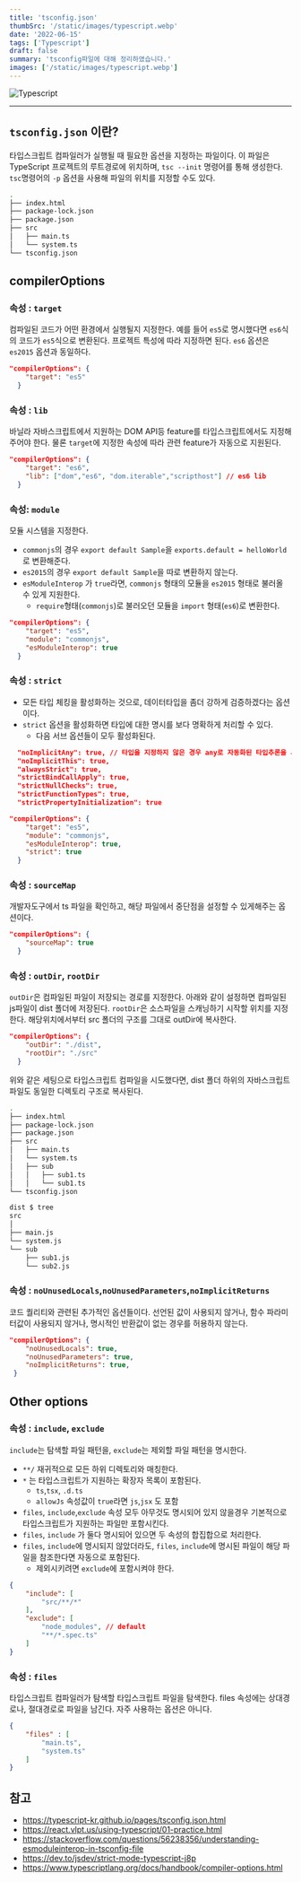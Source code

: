 ```yaml
---
title: 'tsconfig.json'
thumbSrc: '/static/images/typescript.webp'
date: '2022-06-15'
tags: ['Typescript']
draft: false
summary: 'tsconfig파일에 대해 정리하였습니다.'
images: ['/static/images/typescript.webp']
---
```

![Typescript](/static/images/typescript.webp)

---

## `tsconfig.json` 이란?
타입스크립트 컴파일러가 실행될 때 필요한 옵션을 지정하는 파일이다. 이 파일은 TypeScript 프로젝트의 루트경로에 위치하며, `tsc --init` 명령어를 통해 생성한다. 
`tsc`명령어의 `-p` 옵션을 사용해 파일의 위치를 지정할 수도 있다.

```bash
.
├── index.html
├── package-lock.json
├── package.json
├── src
│   ├── main.ts
│   └── system.ts
└── tsconfig.json
```
## compilerOptions

### 속성 : `target`
컴파일된 코드가 어떤 환경에서 실행될지 지정한다. 예를 들어 `es5`로 명시했다면 `es6`식의 코드가 `es5`식으로 변환된다. 
프로젝트 특성에 따라 지정하면 된다. `es6` 옵션은 `es2015` 옵션과 동일하다.
```json
"compilerOptions": {
    "target": "es5"
  }
```

### 속성 : `lib`
바닐라 자바스크립트에서 지원하는 DOM API등 feature를 타입스크립트에서도 지정해주어야 한다. 물론 `target`에 지정한 속성에 따라 
관련 feature가 자동으로 지원된다.
```json
"compilerOptions": {
    "target": "es6",
    "lib": ["dom","es6", "dom.iterable","scripthost"] // es6 lib
  }
```

### 속성: `module`
모듈 시스템을 지정한다. 
- `commonjs`의 경우 `export default Sample`을 `exports.default = helloWorld`로 변환해준다. 
- `es2015`의 경우 `export default Sample`을 따로 변환하지 않는다. 
- `esModuleInterop` 가 `true`라면, `commonjs` 형태의 모듈을 `es2015` 형태로 불러올 수 있게 지원한다. 
    - `require`형태(`commonjs`)로 불러오던 모듈을 `import` 형태(`es6`)로 변환한다.
```json
"compilerOptions": {
    "target": "es5",
    "module": "commonjs",
    "esModuleInterop": true
  }
```
### 속성 : `strict`
- 모든 타입 체킹을 활성화하는 것으로, 데이터타입을 좀더 강하게 검증하겠다는 옵션이다.
- `strict` 옵션을 활성화하면 타입에 대한 명시를 보다 명확하게 처리할 수 있다.
    - 다음 서브 옵션들이 모두 활성화된다.
```json
  "noImplicitAny": true, // 타입을 지정하지 않은 경우 any로 자동화된 타입추론을 시도하지 않는다. 타입선언을 좀더 명확히 할 수 있다는 장점.
  "noImplicitThis": true,
  "alwaysStrict": true,
  "strictBindCallApply": true,
  "strictNullChecks": true,
  "strictFunctionTypes": true,
  "strictPropertyInitialization": true
```
```json
"compilerOptions": {
    "target": "es5",
    "module": "commonjs",
    "esModuleInterop": true,
    "strict": true
  }
```

### 속성 : `sourceMap`
개발자도구에서 ts 파일을 확인하고, 해당 파일에서 중단점을 설정할 수 있게해주는 옵션이다.
```json
"compilerOptions": {
    "sourceMap": true
  }
```

### 속성 : `outDir`, `rootDir`
`outDir`은 컴파일된 파일이 저장되는 경로를 지정한다. 아래와 같이 설정하면 컴파일된 js파일이 dist 폴더에 저장된다. `rootDir`은 소스파일을 스캐닝하기 시작할 위치를 지정한다.
해당위치에서부터 src 폴더의 구조를 그대로 outDir에 복사한다.
```json
"compilerOptions": {
    "outDir": "./dist",
    "rootDir": "./src"
  }
```
위와 같은 세팅으로 타입스크립트 컴파일을 시도했다면, dist 폴더 하위의 자바스크립트파일도 동일한 디렉토리 구조로 복사된다.
```bash
.
├── index.html
├── package-lock.json
├── package.json
├── src
│   ├── main.ts
│   └── system.ts
│   ├── sub
│   │   ├── sub1.ts
│   │   └── sub1.ts
└── tsconfig.json
```

```bash
dist $ tree
src
│
├── main.js
└── system.js
└── sub
    ├── sub1.js
    └── sub2.js
```
### 속성 : `noUnusedLocals`,`noUnusedParameters`,`noImplicitReturns`
코드 퀄리티와 관련된 추가적인 옵션들이다. 선언된 값이 사용되지 않거나, 함수 파라미터값이 사용되지 않거나, 명시적인 반환값이 없는 경우를 허용하지 않는다.
```json
"compilerOptions": {
    "noUnusedLocals": true,                
    "noUnusedParameters": true,            
    "noImplicitReturns": true,             
 }
```
## Other options

### 속성 : `include`, `exclude`
`include`는 탐색할 파일 패턴을, `exclude`는 제외할 파일 패턴을 명시한다. 
- `**/` 재귀적으로 모든 하위 디렉토리와 매칭한다.
- `*` 는 타입스크립트가 지원하는 확장자 목록이 포함된다. 
    - `ts`,`tsx`, `.d.ts`
    - `allowJs` 속성값이 `true`라면 `js`,`jsx` 도 포함
- `files`, `include`,`exclude` 속성 모두 아무것도 명시되어 있지 않을경우 기본적으로 타입스크립트가 지원하는 파일만 포함시킨다. 
- `files`, `include` 가 둘다 명시되어 있으면 두 속성의 합집합으로 처리한다. 
- `files`, `include`에 명시되지 않았더라도, `files`, `include`에 명시된 파일이 해당 파일을 참조한다면 자동으로 포함된다.
    - 제외시키려면 `exclude`에 포함시켜야 한다. 

```json
{
    "include": [
        "src/**/*"
    ],
    "exclude": [
        "node_modules", // default
        "**/*.spec.ts"
    ]
}
```

### 속성 : `files`
타입스크립트 컴파일러가 탐색할 타입스크립트 파일을 탐색한다. files 속성에는 상대경로나, 절대경로로 파일을 남긴다. 자주 사용하는 옵션은 아니다.
```json
{
    "files" : [
        "main.ts",
        "system.ts"
    ]
}
```
## 참고
- https://typescript-kr.github.io/pages/tsconfig.json.html
- https://react.vlpt.us/using-typescript/01-practice.html
- https://stackoverflow.com/questions/56238356/understanding-esmoduleinterop-in-tsconfig-file
- https://dev.to/jsdev/strict-mode-typescript-j8p
- https://www.typescriptlang.org/docs/handbook/compiler-options.html
